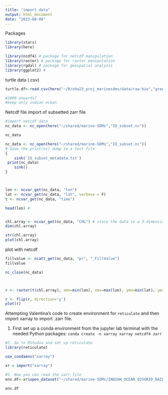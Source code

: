 ```yaml
---
title: "import data"
output: html_document
date: "2023-08-08"
---
```


Packages
```r
library(stars)
library(here)

library(ncdf4) # package for netcdf manipulation
library(raster) # package for raster manipulation
library(rgdal) # package for geospatial analysis
library(ggplot2) #
```

turtle data (.csv)
```r
turtle.df<-read.csv(here("~/R/ohw23_proj_marinesdms/data/raw-bio","green_turtles.csv"))

#2000 onwards?
#keep only indian ocean
```

Netcdf file import of subsetted zarr file
```r
#import netcdf data
nc_data <- nc_open(here("~/shared/marine-SDMs","IO_subset.nc"))

nc_data

nc_data <- nc_open(here("~/shared/marine-SDMs","IO_subset.nc"))
# Save the print(nc) dump to a text file
{
    sink('IO_subset_metadata.txt')
 print(nc_data)
    sink()
}



lon <- ncvar_get(nc_data, "lon")
lat <- ncvar_get(nc_data, "lat", verbose = F)
t <- ncvar_get(nc_data, "time")

head(lon) #


chl.array <- ncvar_get(nc_data, "CHL") # store the data in a 3-dimensional array
dim(chl.array) 

str(chl.array)
plot(chl.array)
```


plot with netcdf
```r
fillvalue <- ncatt_get(nc_data, "pr", "_FillValue")
fillvalue

nc_close(nc_data) 



r <- raster(t(chl.array), xmn=min(lon), xmx=max(lon), ymn=min(lat), ymx=max(lat), crs=CRS("+proj=longlat +ellps=WGS84 +datum=WGS84 +no_defs+ towgs84=0,0,0"))

r <- flip(r, direction='y')
plot(r)
```




Attempting Valentina's code to create environment for `reticulate` and then import xarray to import .zarr file. 

1. First set up a conda environment from the jupyter lab terminal with the needed Python packages:
`conda create -n xarray xarray netcdf4 zarr`

```r

#2. Go to RStudio and set up reticulate
library(reticulate)

use_condaenv("xarray")

xr = import("xarray")

#3. Now you can read the zarr file
env.df<-xr$open_dataset("~/shared/marine-SDMs/INDIAN_OCEAN_025GRID_DAILY.zarr")

env.df
```





